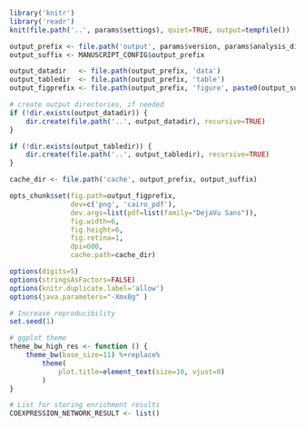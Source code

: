 ```r
library('knitr')
library('readr')
knit(file.path('..', params$settings), quiet=TRUE, output=tempfile())
```

```r
output_prefix <- file.path('output', params$version, params$analysis_dirname)
output_suffix <- MANUSCRIPT_CONFIG$output_prefix

output_datadir   <- file.path(output_prefix, 'data')
output_tabledir  <- file.path(output_prefix, 'table')
output_figprefix <- file.path(output_prefix, 'figure', paste0(output_suffix, '-'))

# create output directories, if needed
if (!dir.exists(output_datadir)) {
    dir.create(file.path('..', output_datadir), recursive=TRUE)
}

if (!dir.exists(output_tabledir)) {
    dir.create(file.path('..', output_tabledir), recursive=TRUE)
}

cache_dir <- file.path('cache', output_prefix, output_suffix)

opts_chunk$set(fig.path=output_figprefix,
               dev=c('png', 'cairo_pdf'),
               dev.args=list(pdf=list(family="DejaVu Sans")),
               fig.width=6,
               fig.height=6,
               fig.retina=1,
               dpi=600,
               cache.path=cache_dir)

options(digits=5)
options(stringsAsFactors=FALSE)
options(knitr.duplicate.label='allow')
options(java.parameters="-Xmx8g" )

# Increase reproducibility
set.seed(1)

# ggplot theme
theme_bw_high_res <- function () { 
    theme_bw(base_size=11) %+replace% 
        theme(
            plot.title=element_text(size=10, vjust=0)
        )
}

# List for storing enrichment results
COEXPRESSION_NETWORK_RESULT <- list()
```
